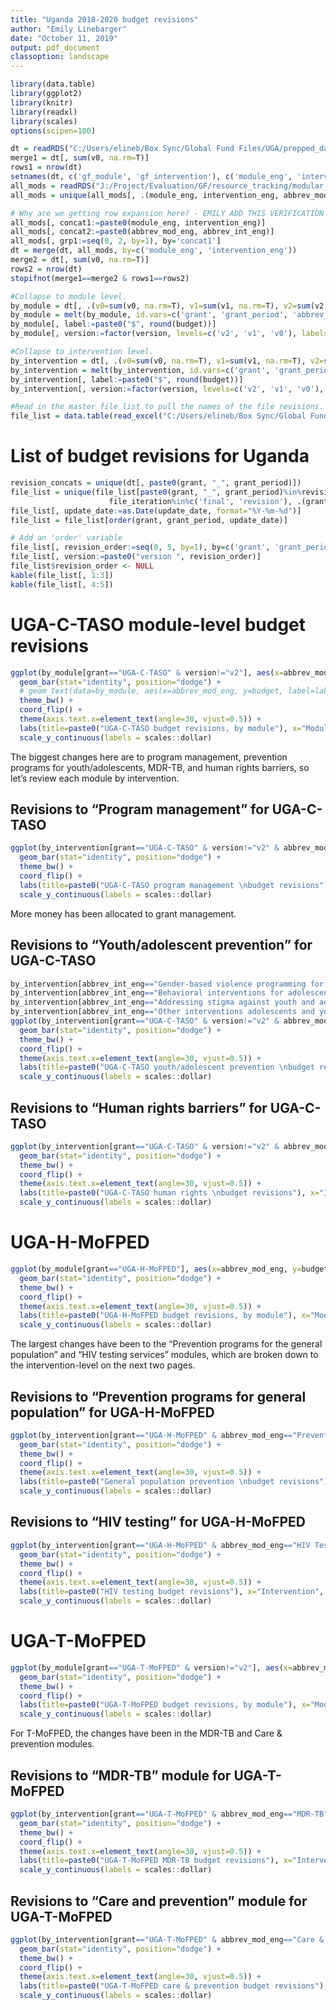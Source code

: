 ```yaml
---
title: "Uganda 2018-2020 budget revisions"
author: "Emily Linebarger"
date: "October 11, 2019"
output: pdf_document
classoption: landscape
---
```


```r
library(data.table)
library(ggplot2)
library(knitr)
library(readxl)
library(scales)
options(scipen=100)

dt = readRDS("C:/Users/elineb/Box Sync/Global Fund Files/UGA/prepped_data/budget_revisions.rds") #This is at the intervention, year, quarter level. 
merge1 = dt[, sum(v0, na.rm=T)]
rows1 = nrow(dt)
setnames(dt, c('gf_module', 'gf_intervention'), c('module_eng', 'intervention_eng'))
all_mods = readRDS("J:/Project/Evaluation/GF/resource_tracking/modular_framework_mapping/all_interventions.rds")
all_mods = unique(all_mods[, .(module_eng, intervention_eng, abbrev_mod_eng, abbrev_int_eng)])

# Why are we getting row expansion here? - EMILY ADD THIS VERIFICATION TO PREP MODULE MAP CODE. 
all_mods[, concat1:=paste0(module_eng, intervention_eng)]
all_mods[, concat2:=paste0(abbrev_mod_eng, abbrev_int_eng)]
all_mods[, grp1:=seq(0, 2, by=1), by='concat1']
dt = merge(dt, all_mods, by=c('module_eng', 'intervention_eng'))
merge2 = dt[, sum(v0, na.rm=T)]
rows2 = nrow(dt)
stopifnot(merge1==merge2 & rows1==rows2)

#Collapse to module level. 
by_module = dt[, .(v0=sum(v0, na.rm=T), v1=sum(v1, na.rm=T), v2=sum(v2, na.rm=T)), by=c('grant', 'grant_period', 'abbrev_mod_eng')]
by_module = melt(by_module, id.vars=c('grant', 'grant_period', 'abbrev_mod_eng'), value.name="budget", variable.name="version")
by_module[, label:=paste0("$", round(budget))]
by_module[, version:=factor(version, levels=c('v2', 'v1', 'v0'), labels=c('v2', 'v1', 'v0'))] #Reverse this factoring so it shows up on the graph in the right order. 

#Collapse to intervention level. 
by_intervention = dt[, .(v0=sum(v0, na.rm=T), v1=sum(v1, na.rm=T), v2=sum(v2, na.rm=T)), by=c('grant', 'grant_period', 'abbrev_mod_eng', 'abbrev_int_eng')]
by_intervention = melt(by_intervention, id.vars=c('grant', 'grant_period', 'abbrev_mod_eng', 'abbrev_int_eng'), value.name="budget", variable.name="version")
by_intervention[, label:=paste0("$", round(budget))]
by_intervention[, version:=factor(version, levels=c('v2', 'v1', 'v0'), labels=c('v2', 'v1', 'v0'))] #Reverse this factoring so it shows up on the graph in the right order. 

#Read in the master file list to pull the names of the file revisions. 
file_list = data.table(read_excel("C:/Users/elineb/Box Sync/Global Fund Files/master_file_list.xlsx"))

```

# List of budget revisions for Uganda
```r
revision_concats = unique(dt[, paste0(grant, "_", grant_period)])
file_list = unique(file_list[paste0(grant, "_", grant_period)%in%revision_concats & data_source=="budget" & 
                      file_iteration%in%c('final', 'revision'), .(grant, grant_period, file_name, update_date)])
file_list[, update_date:=as.Date(update_date, format="%Y-%m-%d")]
file_list = file_list[order(grant, grant_period, update_date)]

# Add an 'order' variable
file_list[, revision_order:=seq(0, 5, by=1), by=c('grant', 'grant_period')]
file_list[, version:=paste0("version ", revision_order)]
file_list$revision_order <- NULL
kable(file_list[, 1:3])
kable(file_list[, 4:5])
```

# UGA-C-TASO module-level budget revisions
```r
ggplot(by_module[grant=="UGA-C-TASO" & version!="v2"], aes(x=abbrev_mod_eng, y=budget, fill=version)) + 
  geom_bar(stat="identity", position="dodge") + 
  # geom_text(data=by_module, aes(x=abbrev_mod_eng, y=budget, label=label), vjust=0) + 
  theme_bw() + 
  coord_flip() + 
  theme(axis.text.x=element_text(angle=30, vjust=0.5)) + 
  labs(title=paste0("UGA-C-TASO budget revisions, by module"), x="Module", y="Budget", fill="Version") + 
  scale_y_continuous(labels = scales::dollar)

```

The biggest changes here are to program management, prevention programs for youth/adolescents, MDR-TB, and human rights barriers, so let's review each module by intervention. 

## Revisions to "Program management" for UGA-C-TASO
```r
ggplot(by_intervention[grant=="UGA-C-TASO" & version!="v2" & abbrev_mod_eng=="Program mgmt"], aes(x=abbrev_int_eng, y=budget, fill=version)) + 
  geom_bar(stat="identity", position="dodge") + 
  theme_bw() + 
  coord_flip() + 
  labs(title=paste0("UGA-C-TASO program management \nbudget revisions"), x="Intervention", y="Budget", fill="Version") + 
  scale_y_continuous(labels = scales::dollar)

```

More money has been allocated to grant management. 


## Revisions to "Youth/adolescent prevention" for UGA-C-TASO
```r
by_intervention[abbrev_int_eng=="Gender-based violence programming for adolescents and youth", abbrev_int_eng:="Gender-based violence"]
by_intervention[abbrev_int_eng=="Behavioral interventions for adolescents and youth", abbrev_int_eng:="Behavioral interventions"]
by_intervention[abbrev_int_eng=="Addressing stigma against youth and adolescents", abbrev_int_eng:="Addressing stigma"]
by_intervention[abbrev_int_eng=="Other interventions adolescents and youth", abbrev_int_eng:="Other interventions"]
ggplot(by_intervention[grant=="UGA-C-TASO" & version!="v2" & abbrev_mod_eng=="Prevention programs for youth/adol."], aes(x=abbrev_int_eng, y=budget, fill=version)) + 
  geom_bar(stat="identity", position="dodge") + 
  theme_bw() + 
  coord_flip() + 
  theme(axis.text.x=element_text(angle=30, vjust=0.5)) + 
  labs(title=paste0("UGA-C-TASO youth/adolescent prevention \nbudget revisions"), x="Intervention", y="Budget", fill="Version") + 
  scale_y_continuous(labels = scales::dollar)

```

## Revisions to "Human rights barriers" for UGA-C-TASO
```r
ggplot(by_intervention[grant=="UGA-C-TASO" & version!="v2" & abbrev_mod_eng=="Human rights barriers"], aes(x=abbrev_int_eng, y=budget, fill=version)) + 
  geom_bar(stat="identity", position="dodge") + 
  theme_bw() + 
  coord_flip() + 
  theme(axis.text.x=element_text(angle=30, vjust=0.5)) + 
  labs(title=paste0("UGA-C-TASO human rights \nbudget revisions"), x="Intervention", y="Budget", fill="Version") + 
  scale_y_continuous(labels = scales::dollar)

```

# UGA-H-MoFPED 
```r
ggplot(by_module[grant=="UGA-H-MoFPED"], aes(x=abbrev_mod_eng, y=budget, fill=version)) + 
  geom_bar(stat="identity", position="dodge") + 
  theme_bw() + 
  coord_flip() + 
  theme(axis.text.x=element_text(angle=30, vjust=0.5)) + 
  labs(title=paste0("UGA-H-MoFPED budget revisions, by module"), x="Module", y="Budget", fill="Version") + 
  scale_y_continuous(labels = scales::dollar)

```

The largest changes have been to the "Prevention programs for the general population" and "HIV testing services" modules, which are broken down to the intervention-level on the next two pages.  

## Revisions to "Prevention programs for general population" for UGA-H-MoFPED
```r
ggplot(by_intervention[grant=="UGA-H-MoFPED" & abbrev_mod_eng=="Prevention programs for general pop."], aes(x=abbrev_int_eng, y=budget, fill=version)) + 
  geom_bar(stat="identity", position="dodge") + 
  theme_bw() + 
  coord_flip() + 
  theme(axis.text.x=element_text(angle=30, vjust=0.5)) + 
  labs(title=paste0("General population prevention \nbudget revisions"), x="Intervention", y="Budget", fill="Version") + 
  scale_y_continuous(labels = scales::dollar)

```

## Revisions to "HIV testing" for UGA-H-MoFPED
```r
ggplot(by_intervention[grant=="UGA-H-MoFPED" & abbrev_mod_eng=="HIV Testing Services"], aes(x=abbrev_int_eng, y=budget, fill=version)) + 
  geom_bar(stat="identity", position="dodge") + 
  theme_bw() + 
  coord_flip() + 
  theme(axis.text.x=element_text(angle=30, vjust=0.5)) + 
  labs(title=paste0("HIV testing budget revisions"), x="Intervention", y="Budget", fill="Version") + 
  scale_y_continuous(labels = scales::dollar)

```

# UGA-T-MoFPED
```r
ggplot(by_module[grant=="UGA-T-MoFPED" & version!="v2"], aes(x=abbrev_mod_eng, y=budget, fill=version)) + 
  geom_bar(stat="identity", position="dodge") + 
  theme_bw() + 
  coord_flip() + 
  labs(title=paste0("UGA-T-MoFPED budget revisions, by module"), x="Module", y="Budget", fill="Version") + 
  scale_y_continuous(labels = scales::dollar)

```

For T-MoFPED, the changes have been in the MDR-TB and Care & prevention modules. 

## Revisions to "MDR-TB" module for UGA-T-MoFPED
```r
ggplot(by_intervention[grant=="UGA-T-MoFPED" & abbrev_mod_eng=="MDR-TB" & version!="v2"], aes(x=abbrev_int_eng, y=budget, fill=version)) + 
  geom_bar(stat="identity", position="dodge") + 
  theme_bw() + 
  coord_flip() + 
  theme(axis.text.x=element_text(angle=30, vjust=0.5)) + 
  labs(title=paste0("UGA-T-MoFPED MDR-TB budget revisions"), x="Intervention", y="Budget", fill="Version") + 
  scale_y_continuous(labels = scales::dollar)

```

## Revisions to "Care and prevention" module for UGA-T-MoFPED
```r
ggplot(by_intervention[grant=="UGA-T-MoFPED" & abbrev_mod_eng=="Care & prevention" & version!="v2"], aes(x=abbrev_int_eng, y=budget, fill=version)) + 
  geom_bar(stat="identity", position="dodge") + 
  theme_bw() + 
  coord_flip() + 
  theme(axis.text.x=element_text(angle=30, vjust=0.5)) + 
  labs(title=paste0("UGA-T-MoFPED care & prevention budget revisions"), x="Intervention", y="Budget", fill="Version") + 
  scale_y_continuous(labels = scales::dollar)

```